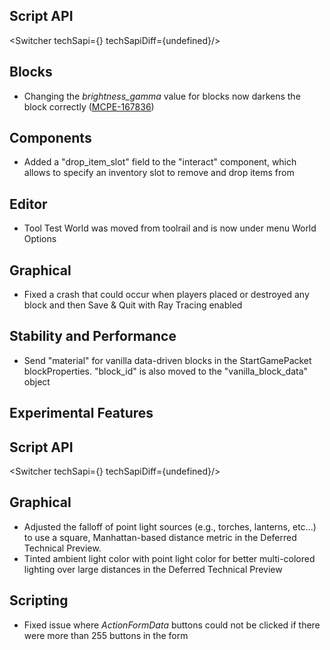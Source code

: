 




## **Script API**

<Switcher techSapi={<TechSapiStable/>} techSapiDiff={undefined}/>

## **Blocks**

-   Changing the _brightness\_gamma_ value for blocks now darkens the block correctly ([MCPE-167836](https://bugs.mojang.com/browse/MCPE-167836))

## **Components**

-   Added a "drop\_item\_slot" field to the "interact" component, which allows to specify an inventory slot to remove and drop items from

## **Editor**

-   Tool Test World was moved from toolrail and is now under menu World Options

## **Graphical**

-   Fixed a crash that could occur when players placed or destroyed any block and then Save & Quit with Ray Tracing enabled

## **Stability and Performance**

-   Send "material" for vanilla data-driven blocks in the StartGamePacket blockProperties. "block\_id" is also moved to the "vanilla\_block\_data" object




<h2 className="experimental_divider">Experimental Features</h2>





## **Script API**

<Switcher techSapi={<TechSapiExp/>} techSapiDiff={undefined}/>

## **Graphical**

-   Adjusted the falloff of point light sources (e.g., torches, lanterns, etc...) to use a square, Manhattan-based distance metric in the Deferred Technical Preview.
-   Tinted ambient light color with point light color for better multi-colored lighting over large distances in the Deferred Technical Preview

## **Scripting**

-   Fixed issue where _ActionFormData_ buttons could not be clicked if there were more than 255 buttons in the form
